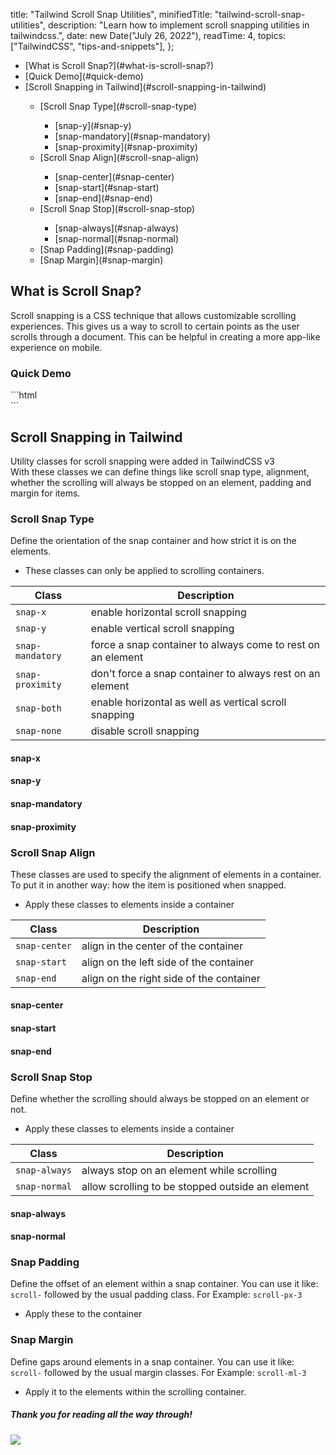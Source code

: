 
  title: "Tailwind Scroll Snap Utilities",
  minifiedTitle: "tailwind-scroll-snap-utilities",
  description:
    "Learn how to implement scroll snapping utilities in tailwindcss.",
  date: new Date("July 26, 2022"),
  readTime: 4,
  topics: ["TailwindCSS", "tips-and-snippets"],
};

<TableOfContents>
  <ul>
    <li>[What is Scroll Snap?](#what-is-scroll-snap?)</li>
    <li>[Quick Demo](#quick-demo)</li>
    <li>[Scroll Snapping in Tailwind](#scroll-snapping-in-tailwind)</li>
    <ul>
      <li>[Scroll Snap Type](#scroll-snap-type)</li>
      <ul>
        <li>[snap-y](#snap-y)</li>
        <li>[snap-mandatory](#snap-mandatory)</li>
        <li>[snap-proximity](#snap-proximity)</li>
      </ul>
      <li>[Scroll Snap Align](#scroll-snap-align)</li>
      <ul>
        <li>[snap-center](#snap-center)</li>
        <li>[snap-start](#snap-start)</li>
        <li>[snap-end](#snap-end)</li>
      </ul>
      <li>[Scroll Snap Stop](#scroll-snap-stop)</li>
      <ul>
        <li>[snap-always](#snap-always)</li>
        <li>[snap-normal](#snap-normal)</li>
      </ul>
      <li>[Snap Padding](#snap-padding)</li>
      <li>[Snap Margin](#snap-margin)</li>
    </ul>

  </ul>
</TableOfContents>

## What is Scroll Snap? <a name="what-is-scroll-snap?"></a>

Scroll snapping is a CSS technique that allows customizable scrolling experiences.
This gives us a way to scroll to certain points as the user scrolls through a document.
This can be helpful in creating a more app-like experience on mobile.

### Quick Demo <a name="quick-demo"></a>

<Component1 />
```html
<div class="snap-x w-full justify-start flex gap-5 overflow-x-auto">
  <div class="snap-center flex-shrink-0 rounded-md bg-cover bg-primary w-60 h-72"></div>
  <div class="snap-center flex-shrink-0 rounded-md bg-cover bg-primary/90 w-60 h-72"></div>
  <div class="snap-center flex-shrink-0 rounded-md bg-cover bg-primary/80 w-60 h-72"></div>
  <div class="snap-center flex-shrink-0 rounded-md bg-cover bg-primary/70 w-60 h-72"></div>
  <div class="snap-center flex-shrink-0 rounded-md bg-cover bg-primary/60 w-60 h-72"></div>
  <div class="snap-center flex-shrink-0 rounded-md bg-cover bg-primary/50 w-60 h-72"></div>
  <div class="snap-center flex-shrink-0 rounded-md bg-cover bg-primary/40 w-60 h-72"></div>
  <div class="snap-center flex-shrink-0 rounded-md bg-cover bg-secondary w-60 h-72"></div>
  <div class="snap-center flex-shrink-0 rounded-md bg-cover bg-secondary/90 w-60 h-72"></div>
  <div class="snap-center flex-shrink-0 rounded-md bg-cover bg-secondary/80 w-60 h-72"></div>
  <div class="snap-center flex-shrink-0 rounded-md bg-cover bg-secondary/70 w-60 h-72"></div>
  <div class="snap-center flex-shrink-0 rounded-md bg-cover bg-secondary/60 w-60 h-72"></div>
  <div class="snap-center flex-shrink-0 rounded-md bg-cover bg-secondary/50 w-60 h-72"></div>
  <div class="snap-center flex-shrink-0 rounded-md bg-cover bg-secondary/40 w-60 h-72"></div>
</div>
```

## Scroll Snapping in Tailwind <a name="scroll-snapping-in-tailwind"></a>

Utility classes for scroll snapping were added in TailwindCSS v3  
With these classes we can define things like scroll snap type, alignment, whether the scrolling will always be stopped on an element, padding and margin for items.

### Scroll Snap Type <a name="scroll-snap-type"></a>

Define the orientation of the snap container and how strict it is on the elements.

- These classes can only be applied to scrolling containers.

| Class            | Description                                                 |
| ---------------- | ----------------------------------------------------------- |
| `snap-x`         | enable horizontal scroll snapping                           |
| `snap-y`         | enable vertical scroll snapping                             |
| `snap-mandatory` | force a snap container to always come to rest on an element |
| `snap-proximity` | don't force a snap container to always rest on an element   |
| `snap-both`      | enable horizontal as well as vertical scroll snapping       |
| `snap-none`      | disable scroll snapping                                     |

#### snap-x <a name="snap-x"></a>

<Component1 />

#### snap-y <a name="snap-y"></a>

<Component2 />

#### snap-mandatory <a name="snap-mandatory"></a>

<Component3 />

#### snap-proximity <a name="snap-proximity"></a>

<Component4 />

### Scroll Snap Align <a name="scroll-snap-align"></a>

These classes are used to specify the alignment of elements in a container.
To put it in another way: how the item is positioned when snapped.

- Apply these classes to elements inside a container

| Class         | Description                              |
| ------------- | ---------------------------------------- |
| `snap-center` | align in the center of the container     |
| `snap-start`  | align on the left side of the container  |
| `snap-end`    | align on the right side of the container |

#### snap-center <a name="snap-center"></a>

<Component5 position="snap-center" />

#### snap-start <a name="snap-start"></a>

<Component5 position="snap-start" />

#### snap-end <a name="snap-end"></a>

<Component5 position="snap-end" />

### Scroll Snap Stop <a name="scroll-snap-stop"></a>

Define whether the scrolling should always be stopped on an element or not.

- Apply these classes to elements inside a container

| Class         | Description                                      |
| ------------- | ------------------------------------------------ |
| `snap-always` | always stop on an element while scrolling        |
| `snap-normal` | allow scrolling to be stopped outside an element |

#### snap-always <a name="snap-always"></a>

<Component6 stop="snap-always" />

#### snap-normal <a name="snap-normal"></a>

<Component6 stop="snap-normal" />

### Snap Padding <a name="snap-padding"></a>

Define the offset of an element within a snap container.
You can use it like: `scroll-` followed by the usual padding class.
For Example: `scroll-px-3`

- Apply these to the container

<Component7 />

### Snap Margin <a name="snap-margin"></a>

Define gaps around elements in a snap container.
You can use it like: `scroll-` followed by the usual margin classes.
For Example: `scroll-ml-3`

- Apply it to the elements within the scrolling container.

<Component8 />

##### Thank you for reading all the way through!

![](https://i.giphy.com/media/Od7ni7IRVbqz6/giphy.webp)
